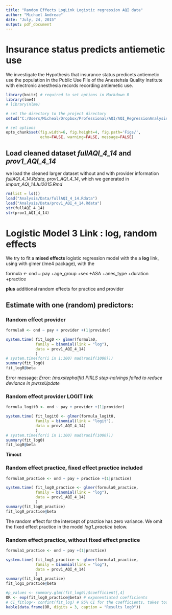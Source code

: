 ```yaml
---
title: "Random Effects LogLink Logistic regression AQI data"
author: "Michael Andreae"
date: "July, 24, 2015"
output: pdf_document
---
```


# Insurance status predicts antiemetic use 
We investigate the Hypothesis that insurance status predicets antiemetic use the population in the Public Use File of the Anestehsia Quality Institute with electronic anesthesia records recording antiemetic use.



```r
library(knitr) # required to set options in Markdown R
library(lme4)
# library(nlme)
```



```r

# set the directory to the project directory
setwd("C:/Users/Micheal/Dropbox/Professional/AQI/AQI_RegressionAnalysis")

# set options
opts_chunk$set(fig.width=6, fig.height=4, fig.path='Figs/',
               echo=FALSE, warning=FALSE, message=FALSE)
```

## Load cleaned dataset *fullAQI_4_14* and *prov1_AQI_4_14*
 
we load the cleaned larger dataset without and with provider information *fullAQI_4_14.Rdata*, *prov1_AQI_4_14*, which we generated in *import_AQI_14Jul2015.Rmd*   


```r
rm(list = ls())
load("Analysis/Data/fullAQI_4_14.Rdata")
load("Analysis/Data/prov1_AQI_4_14.Rdata")
str(fullAQI_4_14)
str(prov1_AQI_4_14)

```

# Logistic Model 3 Link : log, random effects 

We try to fit a **mixed effects** logistic regression model with the a **log** link, using with glmer (lme4 package), with the 

formula <- ond ~ pay +age_group +sex +ASA +anes_type +duration +practice  

**plus** additional random effects for practice and provider


## Estimate with **one** (random) predictors: 

### Random effect provider

```r

formula0 <- ond ~ pay + provider +(1|provider)

system.time( fit_log0 <- glmer(formula0, 
             family = binomial(link = "log"), 
             data = prov1_AQI_4_14)
             )
# system.time(for(i in 1:100) mad(runif(1000)))
summary(fit_log0)
fit_log0@beta
```

Error message:
*Error: (maxstephalfit) PIRLS step-halvings failed to reduce deviance in pwrssUpdate
*

### Random effect provider LOGIT link

```r

formula_logit0 <- ond ~ pay + provider +(1|provider)

system.time( fit_logit0 <- glmer(formula_logit0, 
             family = binomial(link = "logit"), 
             data = prov1_AQI_4_14)
             )
# system.time(for(i in 1:100) mad(runif(1000)))
summary(fit_log0)
fit_log0@beta
```

**Timout**

### Random effect practice, fixed effect practice included

```r

formula0_practice <- ond ~ pay + practice +(1|practice)

system.time( fit_log0_practice <- glmer(formula0_practice, 
             family = binomial(link = "log"), 
             data = prov1_AQI_4_14)
             )
summary(fit_log0_practice)
fit_log0_practice@beta
```

The random effect for the intercept of practice has zero variance. We omit the fixed effect practice in the model *log1_practice* below.

### Random effect practice, without fixed effect practice

```r

formula1_practice <- ond ~ pay +(1|practice)

system.time( fit_log1_practice <- glmer(formula1_practice, 
             family = binomial(link = "log"), 
             data = prov1_AQI_4_14)
             )
summary(fit_log1_practice)
fit_log1_practice@beta
```


```r
#p_values <- summary.glm((fit_log0))$coefficient[,4]
OR <- exp(fit_log0_practice@beta) # exponentiated coefficients 
# CI_fitlog<- confint(fit_log) # 95% CI for the coefficients, takes too long
kable(data.frame(OR, digits = 3, caption = "Results log0"))
```



